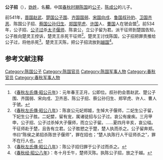 {{模板:Infobox 先秦人物
|名称= 公子招
|姓=[[妫姓|妫]]
|氏=
|名=招
|字=
|别名=
|别字=
|谥号=
|时代=春秋
|国家=[[陈国|陈]] 
|身份=陈国公子
|出生=
|逝世=
|父=陈成公
|母=
|子女=
}}
'''公子招'''（{{bd|？||？||}}），[[妫姓|妫姓]]，名'''招'''，中国[[春秋时期|春秋时期]][[陈国|陈国]]的[[公子|公子]]，[[陈成公|陈成公]]的儿子。

前541年，[[晋国|晋国]][[赵武|赵武]]、[[楚国|楚国]][[楚灵王|公子围]]、[[齐国|齐国]][[国弱|国弱]]、[[宋国|宋国]][[向戌|向戌]]、[[鲁国|鲁国]][[叔孙豹|叔孙豹]]、[[卫国|卫国]][[齐恶|齐恶]]、陈国公子招、[[蔡国|蔡国]][[公孙归生|公孙归生]]、[[郑国|郑国]][[罕虎|罕虎]]、[[许国|许国]]人、[[曹国|曹国]]人在虢会盟<ref>《[[s:春秋左氏傳/昭公|春秋左氏傳·昭公元年]]》：元年春王正月，公即位。叔孙豹会晋赵武、楚公子围、齐国弱、宋向戌、卫齐恶、陈公子招、蔡公孙归生、郑罕虎、许人、曹人于虢。</ref>。前534年，公子招、[[公子过|公子过]]杀[[太子偃师|太子偃师]]、陈哀公，立公子留为君。派干征师到楚国告知，公子胜向楚灵王控诉，楚灵王杀死干征师<ref>《[[s:春秋左氏傳/昭公|春秋左氏傳·昭公八年]]》：陈哀公元妃郑姬，生悼大子偃师，二妃生公子留，下妃生公子胜。二妃嬖，留有宠，属诸徒招与公子过。哀公有废疾。三月甲申，公子招、公子过杀悼大子偃师，而立公子留。……夏四月辛亥，哀公缢。干征师赴于楚，且告有立君。公子胜愬之于楚，楚人执而杀之。公子留奔郑。书曰“陈侯之弟招杀陈世子偃师”，罪在招也；“楚人执陈行人干征师杀之”，罪不在行人也。</ref>。楚灵王讨伐陈国，公子招把罪责推给公子过，将他杀死<ref>《[[s:春秋左氏傳/昭公|春秋左氏傳·昭公八年]]》：陈公子招归罪于公子过而杀之。</ref>。楚灵王灭陈，把公子招流放到[[越国|越国]]<ref>《[[s:春秋左氏傳/昭公|春秋经·昭公八年]]》：冬十月壬午，楚师灭陈。执陈公子招，放之于越。</ref>。

==参考文献注释==
{{Reflist}}

[[Category:陈国公子|Category:陈国公子]]
[[Category:陈国官员|Category:陈国官员]]
[[Category:陈国军事人物|Category:陈国军事人物]]
[[Category:春秋官员|Category:春秋官员]]
[[Category:春秋军事人物|Category:春秋军事人物]]